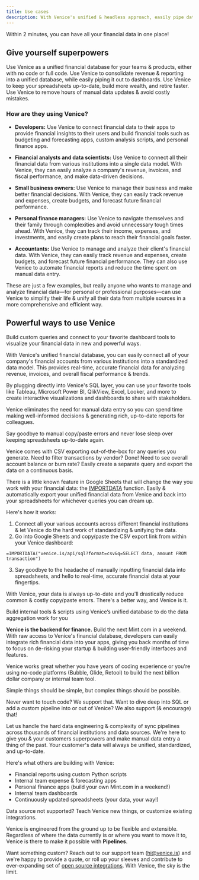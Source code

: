 ```yaml
---
title: Use cases
description: With Venice's unified & headless approach, easily pipe data into no code apps, spreadsheets, SQL dashboards, and much more!
---
```


<Tip>Within 2 minutes, you can have all your financial data in one place!</Tip>

## Give yourself superpowers

<CardGroup>
  <Card title="Developers" icon="code">
    Use Venice as a unified financial database for your teams & products, 
    either with no code or full code.
  </Card>
  <Card title="Data analysts" icon="magnifying-glass-chart">
    Use Venice to consolidate revenue & reporting into a unified database, 
    while easily piping it out to dashboards.
  </Card>
  <Card title="Personal finance geeks" icon="sack-dollar">
    Use Venice to keep your spreadsheets up-to-date, build more wealth, and 
    retire faster.
  </Card>
  <Card title="Finance teams" icon="file-invoice-dollar">
    Use Venice to remove hours of manual data updates & avoid costly mistakes.
  </Card>
</CardGroup>

### How are they using Venice?

- **Developers:** Use Venice to connect financial data to their apps to provide 
financial insights to their users and build financial tools such as budgeting 
and forecasting apps, custom analysis scripts, and personal finance apps.

- **Financial analysts and data scientists:** Use Venice to connect all their financial 
data from various institutions into a single data model. With Venice, they can easily
analyze a company's revenue, invoices, and fiscal performance, and make 
data-driven decisions.

- **Small business owners:** Use Venice to manage their business and make 
better financial decisions. With Venice, they can easily track revenue and expenses, 
create budgets, and forecast future financial performance.

- **Personal finance managers:** Use Venice to navigate themselves and their family 
through complexities and avoid unnecessary tough times ahead. With Venice, they 
can track their income, expenses, and investments, and easily create plans to 
reach their financial goals faster.

- **Accountants:** Use Venice to manage and analyze their client's financial data. 
With Venice, they can easily track revenue and expenses, create budgets, and 
forecast future financial performance. They can also use Venice to automate
 financial reports and reduce the time spent on manual data entry.

These are just a few examples, but really anyone who wants to manage and analyze 
financial data—for personal or professional purposes—can use Venice to simplify
their life & unify all their data from multiple sources in a more comprehensive and 
efficient way.

## Powerful ways to use Venice

<Card title="Connect to Dashboards & Charting tools" icon="chart-pie">
  Build custom queries and connect to your favorite dashboard tools to visualize
  your financial data in new and powerful ways.
</Card>

With Venice's unified financial database, you can easily connect all of your 
company's financial accounts from various institutions into a standardized data 
model. This provides real-time, accurate financial data for analyzing revenue, 
invoices, and overall fiscal performance & trends.

By plugging directly into Venice's SQL layer, you can use your favorite tools 
like Tableau, Microsoft Power BI, QlikView, Excel, Looker, and more to create 
interactive visualizations and dashboards to share with stakeholders.

Venice eliminates the need for manual data entry so you can spend time making 
well-informed decisions & generating rich, up-to-date reports for colleagues.

<Card title="Access data from Google Sheets or via CSV" icon="file-csv">
  Say goodbye to manual copy/paste errors and never lose sleep over keeping 
  spreadsheets up-to-date again.
</Card>

Venice comes with CSV exporting out-of-the-box for any queries you generate.
Need to filter transactions by vendor? Done! Need to see overall account balance
or burn rate? Easily create a separate query and export the data on a continuous 
basis.

There is a little known feature in Google Sheets that will change the way you 
work with your financial data: the [IMPORTDATA](https://support.google.com/docs/answer/3093335?hl=en&ref_topic=9199554)
function. Easily & automatically export your unified financial data from Venice 
and back into your spreadsheets for whichever queries you can dream up.

Here's how it works:

1. Connect all your various accounts across different financial institutions 
& let Venice do the hard work of standardizing & unifying the data.
2. Go into Google Sheets and copy/paste the CSV export link from within your
Venice dashboard:

```excel-formula Google Sheets (spreadsheet formula)
=IMPORTDATA("venice.is/api/sql?format=csv&q=SELECT data, amount FROM transaction")
```

3. Say goodbye to the headache of manually inputting financial data into 
spreadsheets, and hello to real-time, accurate financial data at your fingertips.

With Venice, your data is always up-to-date and you'll drastically reduce 
common & costly copy/paste errors. There's a better way, and Venice is it.

<Card title="Headless database for apps & scripts" icon="mobile-screen-button">
  Build internal tools & scripts using Venice’s unified database to do the data 
  aggregation work for you
</Card>

**Venice is the backend for finance.** Build the next Mint.com in a weekend. With raw 
access to Venice's financial database, developers can easily integrate rich 
financial data into your apps, giving you back months of time to focus on de-risking 
your startup & building user-friendly interfaces and features.

Venice works great whether you have years of coding experience or you're using
no-code platforms (Bubble, Glide, Retool) to build the next billion dollar company
or internal team tool. 

<Tip>Simple things should be simple, but complex things should be possible.</Tip>

Never want to touch code? We support that. Want to dive deep into SQL or add a
custom pipeline into or out of Venice? We also support (& encourage) that!

Let us handle the hard data engineering & complexity of sync pipelines across 
thousands of financial institutions and data sources. We're here to give you &
your customers superpowers and make manual data entry a thing of the past. Your 
customer's data will always be unified, standardized, and up-to-date.

Here's what others are building with Venice:
- Financial reports using custom Python scripts
- Internal team expense & forecasting apps
- Personal finance apps (build your own Mint.com in a weekend!)
- Internal team dashboards
- Continuously updated spreadsheets (your data, your way!)

<Card title="Customize and extend" icon="screwdriver-wrench">
Data source not supported? Teach Venice new things, or customize existing integrations.
</Card>

Venice is engineered from the ground up to be flexible and extensible. Regardless
of where the data currently is or where you want to move it to, Venice is there
to make it possible with **Pipelines**.

Want something custom? Reach out to our support team (hi@venice.is) and we're 
happy to provide a quote, or roll up your sleeves and contribute to ever-expanding 
set of [open source integrations](https://github.com/useVenice/venice). With Venice, 
the sky is the limit.